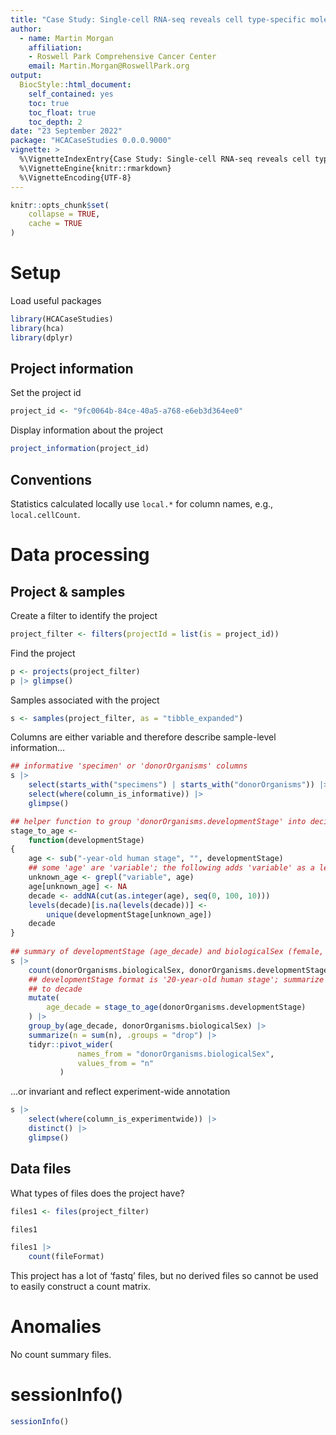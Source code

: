 ```yaml
---
title: "Case Study: Single-cell RNA-seq reveals cell type-specific molecular and genetic associations to lupus"
author:
  - name: Martin Morgan
    affiliation:
    - Roswell Park Comprehensive Cancer Center
    email: Martin.Morgan@RoswellPark.org
output:
  BiocStyle::html_document:
    self_contained: yes
    toc: true
    toc_float: true
    toc_depth: 2
date: "23 September 2022"
package: "HCACaseStudies 0.0.0.9000"
vignette: >
  %\VignetteIndexEntry{Case Study: Single-cell RNA-seq reveals cell type-specific molecular and genetic associations to lupus }
  %\VignetteEngine{knitr::rmarkdown}
  %\VignetteEncoding{UTF-8}
---
```


```r
knitr::opts_chunk$set(
    collapse = TRUE,
    cache = TRUE
)
```

# Setup

Load useful packages

```r
library(HCACaseStudies)
library(hca)
library(dplyr)
```

## Project information

Set the project id

```r
project_id <- "9fc0064b-84ce-40a5-a768-e6eb3d364ee0"
```

Display information about the project

```r
project_information(project_id)
```

## Conventions

Statistics calculated locally use `local.*` for column names, e.g.,
`local.cellCount`.

# Data processing

## Project & samples

Create a filter to identify the project

```r
project_filter <- filters(projectId = list(is = project_id))
```

Find the project

```r
p <- projects(project_filter)
p |> glimpse()
```

Samples associated with the project

```r
s <- samples(project_filter, as = "tibble_expanded")
```

Columns are either variable and therefore describe sample-level
information...

```r
## informative 'specimen' or 'donorOrganisms' columns
s |>
    select(starts_with("specimens") | starts_with("donorOrganisms")) |>
    select(where(column_is_informative)) |>
    glimpse()

## helper function to group 'donorOrganisms.developmentStage' into deciles
stage_to_age <-
    function(developmentStage)
{
    age <- sub("-year-old human stage", "", developmentStage)
    ## some 'age' are 'variable'; the following adds 'variable' as a level
    unknown_age <- grepl("variable", age)
    age[unknown_age] <- NA
    decade <- addNA(cut(as.integer(age), seq(0, 100, 10)))
    levels(decade)[is.na(levels(decade))] <-
        unique(developmentStage[unknown_age])
    decade
}
        
## summary of developmentStage (age_decade) and biologicalSex (female, male)
s |>
    count(donorOrganisms.biologicalSex, donorOrganisms.developmentStage) |>
    ## developmentStage format is '20-year-old human stage'; summarize
    ## to decade
    mutate(
        age_decade = stage_to_age(donorOrganisms.developmentStage)
    ) |>
    group_by(age_decade, donorOrganisms.biologicalSex) |>
    summarize(n = sum(n), .groups = "drop") |>
    tidyr::pivot_wider(
               names_from = "donorOrganisms.biologicalSex",
               values_from = "n"
           )
```

...or invariant and reflect experiment-wide annotation

```r
s |>
    select(where(column_is_experimentwide)) |>
    distinct() |>
    glimpse()
```

## Data files

What types of files does the project have?

```r
files1 <- files(project_filter)

files1

files1 |>
    count(fileFormat)
```

This project has a lot of 'fastq' files, but no derived files so
cannot be used to easily construct a count matrix.

# Anomalies

No count summary files.

# sessionInfo() {.unnumbered}

```r
sessionInfo()
```
